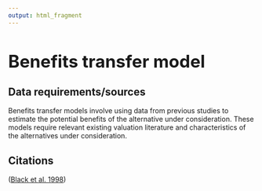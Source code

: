 ```yaml
---
output: html_fragment
---
```

<style type="text/css">
  h1{
  font-size: 2.5em;
}
</style>

# Benefits transfer model

## Data requirements/sources
Benefits transfer models involve using data from previous studies to estimate the potential benefits of the alternative under consideration. These models require relevant existing valuation literature and  characteristics of the alternatives under consideration.

## Citations
([Black et al. 1998](https://www.fws.gov/policy/hydroindex.htm))
